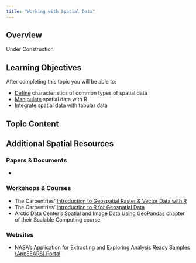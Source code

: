 ```yaml
---
title: "Working with Spatial Data"
---
```


## Overview

Under Construction

## Learning Objectives

After completing this topic you will be able to: 

- <u>Define</u> characteristics of common types of spatial data
- <u>Manipulate</u> spatial data with R
- <u>Integrate</u> spatial data with tabular data

## Topic Content



## Additional Spatial Resources

### Papers & Documents

- 

### Workshops & Courses

- The Carpentries' [Introduction to Geospatial Raster & Vector Data with R](https://datacarpentry.org/r-raster-vector-geospatial/)
- The Carpentries' [Introduction to R for Geospatial Data](https://datacarpentry.org/r-intro-geospatial/index.html)
- Arctic Data Center's [Spatial and Image Data Using GeoPandas](https://learning.nceas.ucsb.edu/2023-03-arctic/sections/geopandas.html) chapter of their Scalable Computing course

### Websites

- NASA's <u>App</u>lication for <u>E</u>xtracting and <u>E</u>xploring <u>A</u>nalysis <u>R</u>eady <u>S</u>amples [(AppEEARS) Portal](https://appeears.earthdatacloud.nasa.gov/)
